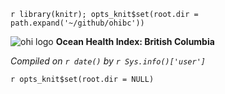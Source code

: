 `r library(knitr); opts_knit$set(root.dir = path.expand('~/github/ohibc'))`

![ohi logo](src/templates/ohi_logo.png) **Ocean Health Index: British Columbia**

*Compiled on `r date()` by `r Sys.info()['user']`*

`r opts_knit$set(root.dir = NULL)`
